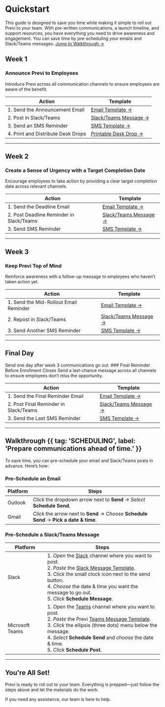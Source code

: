 
# Quickstart

This guide is designed to save you time while making it simple to roll out Previ to your team. With pre-written communications, a launch timeline, and support resources, you have everything you need to drive awareness and engagement.
<Note>You can save time by pre-scheduling your emails and Slack/Teams messages. [Jump to Walkthrough →](#walkthrough)</Note>
## Week 1

### Announce Previ to Employees

Introduce Previ across all communication channels to ensure employees are aware of the benefit.

| Action                              | Template                                                     |
| ----------------------------------- | ------------------------------------------------------------ |
| 1. Send the Announcement Email     | [Email Template →](./emails#week-1-announce-previ-to-employees)  |
| 2. Post in Slack/Teams             | [Slack/Teams Message →](./posts#week-1-announce-previ-to-employees) |
| 3. Send an SMS Reminder            | [SMS Template →](./sms#week-1-initial-announcement)|
| 4. Print and Distribute Desk Drops | [Printable Desk Drop →](./flyers) |

---

## Week 2

### Create a Sense of Urgency with a Target Completion Date

Encourage employees to take action by providing a clear target completion date across relevant channels.

| Action                                    | Template                                                     |
| ----------------------------------------- | ------------------------------------------------------------ |
| 1. Send the Deadline Email               | [Email Template →](..)  |
| 2. Post Deadline Reminder in Slack/Teams | [Slack/Teams Message →](..) |
| 3. Send SMS Reminder                     | [SMS Template →](...) |

---

## Week 3

### Keep Previ Top of Mind

Reinforce awareness with a follow-up message to employees who haven’t taken action yet.

| Action                                  | Template                                                     |
| --------------------------------------- | ------------------------------------------------------------ |
| 1. Send the Mid-Rollout Email Reminder | [Email Template →](..)  |
| 2. Repost in Slack/Teams               | [Slack/Teams Message →](..) |
| 3. Send Another SMS Reminder           | [SMS Template →](..) |

---

## Final Day
<Note>
    Send one day after week 3 communications go out.
</Note>
### Final Reminder Before Enrollment Closes
Send a last-chance message across all channels to ensure employees don’t miss the opportunity.

| Action                                 | Template                                                     |
| -------------------------------------- | ------------------------------------------------------------ |
| 1. Send the Final Reminder Email      | [Email Template →](..)  |
| 2. Post Final Reminder in Slack/Teams | [Slack/Teams Message →](..) |
| 3. Send the Last SMS Reminder         | [SMS Template →](..) |

---

## Walkthrough {{ tag: 'SCHEDULING', label: 'Prepare communications ahead of time.' }}

To save time, you can pre-schedule your email and Slack/Teams posts in advance. Here’s how:

### Pre-Schedule an Email

| Platform    | Steps                                                        |
| ----------- | ------------------------------------------------------------ |
| Outlook | *Click* the dropdown arrow next to **Send** → *Select* **Schedule Send**. |
| Gmail   | *Click* the arrow next to **Send** → *Choose* **Schedule Send** → **Pick a date & time**. |

### Pre-Schedule a Slack/Teams Message

| Platform            | Steps                                                        |
| ------------------- | ------------------------------------------------------------ |
| Slack           | 1. *Open* the [Slack](slack://open) channel where you want to post.<br/>2. *Paste* the [Slack Message Template](..).<br/>3. *Click* the small clock icon next to the send button.<br/>4. *Choose* the date & time you want the message to go out.<br/>5. *Click* **Schedule Message**. |
| Microsoft Teams | 1. *Open* the [Teams](msteams://) channel where you want to post.<br/>2. *Paste* the Previ [Teams Message Template](..).<br/>3. *Click* the ellipsis (three dots) menu below the message.<br/>4. *Select* **Schedule Send** and *choose* the date & time.<br/>5. *Click* **Schedule Post**. |

---

## You're All Set!

Previ is ready to roll out to your team. Everything is prepped—just follow the steps above and let the materials do the work.

If you need any assistance, our team is here to help.